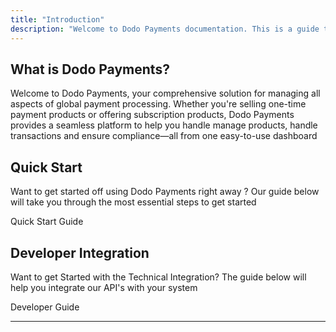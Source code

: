 ```yaml
---
title: "Introduction"
description: "Welcome to Dodo Payments documentation. This is a guide to help you understand and navigate the Dodo Payments dashboard"
---
```


## What is Dodo Payments?

Welcome to Dodo Payments, your comprehensive solution for managing all aspects of global payment processing. Whether you're selling one-time payment products or offering subscription products, Dodo Payments provides a seamless platform to help you handle manage products, handle transactions and ensure compliance—all from one easy-to-use dashboard

## Quick Start

Want to get started off using Dodo Payments right away ? Our guide below will take you through the most essential steps to get started

<Card title="Quick Start Guide" horizontal icon="rocket" href="/quickstart">
  Quick Start Guide
</Card>

## Developer Integration

Want to get Started with the Technical Integration? The guide below will help you integrate our API's with your system

<Card title="For Developers" horizontal icon="brackets-curly" href="/api-reference/introduction">
  Developer Guide
</Card>

***